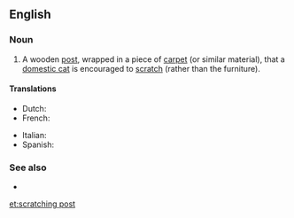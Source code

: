 ==English==

===Noun===
{{wikipedia}}
{{en-noun}}

# A wooden [[post]], wrapped in a piece of [[carpet]] (or similar material), that a [[domestic cat]] is encouraged to [[scratch]] (rather than the furniture).

====Translations====
{{trans-top|wooden post that a cat scratches}}
* Dutch: {{t|nl|krabpaal|m}}
* French: {{t+|fr|griffoir|m}}
{{trans-mid}}
* Italian: {{t|it|grattatoio|m}}
* Spanish: {{t|es|rascador|m}}
{{trans-bottom}}

===See also===
* {{l|en|cat tree}}

[[et:scratching post]]